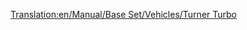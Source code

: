 [[Translation:en/Manual/Base Set/Vehicles/Turner Turbo]]
{{en/Trains|Image=[[File:en/Turnerturbo.png]]
|Cost=£41,014 ($82.028)
|Speed=160 km/h (100 mph)
|Weight=190 t
|Power=3,500 hp (2,611 kW)
|Annual=£3,122 ($6.244)
|Designed=1977
|Lifespan=22 
|Capacity=N/A
|Description=
|Real-life=The Turner Turbo is based on the real life UAC [https://www.wikipedia.org/wiki/Turbo_(train) Turbo-Train].
}}
